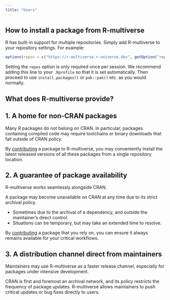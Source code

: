 ```yaml
---
title: "Users"
---
```


## How to install a package from R-multiverse

R has built-in support for multiple repositories. Simply add R-multiverse to your repository settings. For example:

```r
options(repos = c("https://r-multiverse.r-universe.dev", getOption("repos")))
```

Setting the `repos` option is only required once per session. We recommend adding this line to your `.Rprofile` so that it is set automatically. Then proceed to use `install.packages()` or `pak::pak()` etc. as you would normally.

## What does R-multiverse provide?

::: {.callout-tip collapse="true"}
## 1. A home for non-CRAN packages

Many R packages do not belong on CRAN. In particular, packages containing compiled code may require toolchains or binary downloads that fall outside of CRAN policy.

By [contributing](contributors.qmd) a package to R-multiverse, you may conveniently install the latest released versions of all these packages from a single repository location.
:::

::: {.callout-tip collapse="true"}
## 2. A guarantee of package availability

R-multiverse works seamlessly alongside CRAN.

A package may become unavailable on CRAN at any time due to its strict archival policy.

- Sometimes due to the archival of a dependency, and outside the maintainer's direct control.
- Situations can be temporary, but may take an extended time to resolve.

By [contributing](contributors.qmd) a package that you rely on, you can ensure it always remains available for your critical workflows.
:::

::: {.callout-tip collapse="true"}
## 3. A distribution channel direct from maintainers

Maintainers may use R-multiverse as a faster release channel, especially for packages under intensive development. 

CRAN is first and foremost an archival network, and its policy restricts the frequency of package updates. R-multiverse allows maintainers to push critical updates or bug fixes directly to users.
:::
